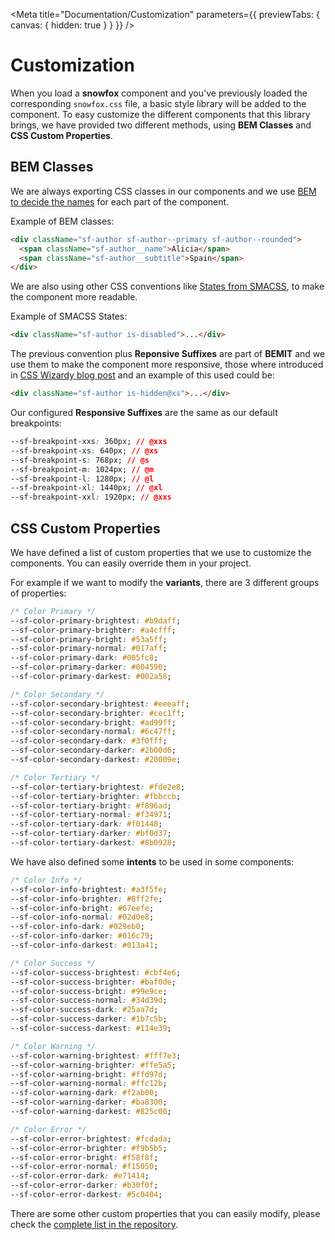 
<Meta
  title="Documentation/Customization"
  parameters={{ previewTabs: { canvas: { hidden: true } } }}
/>

# Customization

When you load a **snowfox** component and you've previously loaded the corresponding `snowfox.css` file, a basic style library will be added to the component.
To easy customize the different components that this library brings, we have provided two different methods, using **BEM Classes** and **CSS Custom Properties**.

## BEM Classes

We are always exporting CSS classes in our components and we use [BEM to decide the names](http://getbem.com) for each part of the component.

Example of BEM classes:

```html
<div className="sf-author sf-author--primary sf-author--rounded">
  <span className="sf-author__name">Alicia</span>
  <span className="sf-author__subtitle">Spain</span>
</div>
```

We are also using other CSS conventions like [States from SMACSS](http://smacss.com/book/type-state), to make the component more readable.

Example of SMACSS States:

```html
<div className="sf-author is-disabled">...</div>
```

The previous convention plus **Reponsive Suffixes** are part of **BEMIT** and we use them to make the component more responsive, those where introduced in [CSS Wizardy blog post](https://csswizardry.com/2015/08/bemit-taking-the-bem-naming-convention-a-step-further/) and an example of this used could be:

```html
<div className="sf-author is-hidden@xs">...</div>
```

Our configured **Responsive Suffixes** are the same as our default breakpoints:

```css
--sf-breakpoint-xxs: 360px; // @xxs
--sf-breakpoint-xs: 640px; // @xs
--sf-breakpoint-s: 768px; // @s
--sf-breakpoint-m: 1024px; // @m
--sf-breakpoint-l: 1280px; // @l
--sf-breakpoint-xl: 1440px; // @xl
--sf-breakpoint-xxl: 1920px; // @xxs
```

## CSS Custom Properties

We have defined a list of custom properties that we use to customize the components. You can easily override them in your project.

For example if we want to modify the **variants**, there are 3 different groups of properties:

```css
/* Color Primary */
--sf-color-primary-brightest: #b9daff;
--sf-color-primary-brighter: #a4cfff;
--sf-color-primary-bright: #53a5ff;
--sf-color-primary-normal: #017aff;
--sf-color-primary-dark: #005fc8;
--sf-color-primary-darker: #004590;
--sf-color-primary-darkest: #002a58;

/* Color Secondary */
--sf-color-secondary-brightest: #eeeaff;
--sf-color-secondary-brighter: #cec1ff;
--sf-color-secondary-bright: #ad99ff;
--sf-color-secondary-normal: #6c47ff;
--sf-color-secondary-dark: #3f0fff;
--sf-color-secondary-darker: #2b00d6;
--sf-color-secondary-darkest: #20009e;

/* Color Tertiary */
--sf-color-tertiary-brightest: #fde2e8;
--sf-color-tertiary-brighter: #fbbccb;
--sf-color-tertiary-bright: #f896ad;
--sf-color-tertiary-normal: #f34971;
--sf-color-tertiary-dark: #f01448;
--sf-color-tertiary-darker: #bf0d37;
--sf-color-tertiary-darkest: #8b0928;
```

We have also defined some **intents** to be used in some components:

```css
/* Color Info */
--sf-color-info-brightest: #a3f5fe;
--sf-color-info-brighter: #8ff2fe;
--sf-color-info-bright: #67eefe;
--sf-color-info-normal: #02d0e8;
--sf-color-info-dark: #029eb0;
--sf-color-info-darker: #016c79;
--sf-color-info-darkest: #013a41;

/* Color Success */
--sf-color-success-brightest: #cbf4e6;
--sf-color-success-brighter: #baf0de;
--sf-color-success-bright: #99e9ce;
--sf-color-success-normal: #34d39d;
--sf-color-success-dark: #25aa7d;
--sf-color-success-darker: #1b7c5b;
--sf-color-success-darkest: #114e39;

/* Color Warning */
--sf-color-warning-brightest: #fff7e3;
--sf-color-warning-brighter: #ffe5a5;
--sf-color-warning-bright: #ffd97d;
--sf-color-warning-normal: #ffc12b;
--sf-color-warning-dark: #f2ab00;
--sf-color-warning-darker: #ba8300;
--sf-color-warning-darkest: #825c00;

/* Color Error */
--sf-color-error-brightest: #fcdada;
--sf-color-error-brighter: #f9b5b5;
--sf-color-error-bright: #f58f8f;
--sf-color-error-normal: #f15050;
--sf-color-error-dark: #e71414;
--sf-color-error-darker: #b30f0f;
--sf-color-error-darkest: #5c0404;
```

There are some other custom properties that you can easily modify, please check the [complete list in the repository](https://github.com/CKGrafico/snowfox/blob/main/styles/variables.css).
